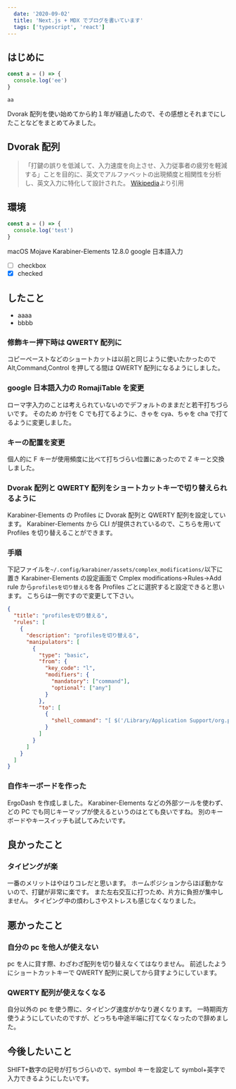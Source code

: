 ```yaml
---
  date: '2020-09-02'
  title: 'Next.js + MDX でブログを書いています'
  tags: ['typescript', 'react']
---
```



<!-- // export const toc = [
//   {
//     title: 'はじめに',
//     children: []
//   },
//   {
//     title: 'Dvorak 配列',
//     children: []
//   },
//   {
//     title: '環境',
//     children: []
//   },
//   {
//     title: 'したこと',
//     children: []
//   },
//   {
//     title: 'Dvorak 配列',
//     children: [
//       {
//         title: '修飾キー押下時は QWERTY 配列に'
//       },
//       {
//         title: 'google 日本語入力の RomajiTable を変更'
//       }
//     ]
//   }
// ] -->

## はじめに

```js live=true
const a = () => {
  console.log('ee')
}
```

`aa`

Dvorak 配列を使い始めてから約１年が経過したので、その感想とそれまでにしたことなどをまとめてみました。

## Dvorak 配列

<!-- ![2560px-KB_United_States_Dvorak.svg.png](https://qiita-image-store.s3.ap-northeast-1.amazonaws.com/0/240345/00da8402-f93d-d660-515e-069c5e2936bc.png) -->

> 「打鍵の誤りを低減して、入力速度を向上させ、入力従事者の疲労を軽減する」ことを目的に、英文でアルファベットの出現頻度と相関性を分析し、英文入力に特化して設計された。
> [Wikipedia](https://ja.wikipedia.org/wiki/Dvorak%E9%85%8D%E5%88%97)より引用

## 環境

```javascript
const a = () => {
  console.log('test')
}
```

macOS Mojave
Karabiner-Elements 12.8.0
google 日本語入力

- [ ] checkbox
- [x] checked

## したこと

- aaaa
- bbbb

### 修飾キー押下時は QWERTY 配列に

コピーペーストなどのショートカットは以前と同じように使いたかったので Alt,Command,Control を押してる間は QWERTY 配列になるようにしました。

### google 日本語入力の RomajiTable を変更

ローマ字入力のことは考えられていないのでデフォルトのままだと若干打ちづらいです。
そのため か行を C でも打てるように、きゃを cya、ちゃを cha で打てるように変更しました。

### キーの配置を変更

個人的に F キーが使用頻度に比べて打ちづらい位置にあったので Z キーと交換しました。

### Dvorak 配列と QWERTY 配列をショートカットキーで切り替えられるように

Karabiner-Elements の Profiles に Dvorak 配列と QWERTY 配列を設定しています。
Karabiner-Elements から CLI が提供されているので、こちらを用いて Profiles を切り替えることができます。

### 手順

下記ファイルを`~/.config/karabiner/assets/complex_modifications/`以下に置き Karabiner-Elements の設定画面で Cmplex modifications->Rules->Add rule から`profilesを切り替える`を各 Profiles ごとに選択すると設定できると思います。
こちらは一例ですので変更して下さい。

```json
{
  "title": "profilesを切り替える",
  "rules": [
    {
      "description": "profilesを切り替える",
      "manipulators": [
        {
          "type": "basic",
          "from": {
            "key_code": "l",
            "modifiers": {
              "mandatory": ["command"],
              "optional": ["any"]
            }
          },
          "to": [
            {
              "shell_command": "[ $('/Library/Application Support/org.pqrs/Karabiner-Elements/bin/karabiner_cli' --show-current-profile-name) = 'dvorak' ] && '/Library/Application Support/org.pqrs/Karabiner-Elements/bin/karabiner_cli' --select-profile 'qwerty' || '/Library/Application Support/org.pqrs/Karabiner-Elements/bin/karabiner_cli' --select-profile 'dvorak'"
            }
          ]
        }
      ]
    }
  ]
}
```

### 自作キーボードを作った

ErgoDash を作成しました。
Karabiner-Elements などの外部ツールを使わず、どの PC でも同じキーマップが使えるというのはとても良いですね。
別のキーボードやキースイッチも試してみたいです。

## 良かったこと

### タイピングが楽

一番のメリットはやはりコレだと思います。
ホームポジションからほぼ動かないので、打鍵が非常に楽です。
また左右交互に打つため、片方に負担が集中しません。
タイピング中の煩わしさやストレスも感じなくなりました。

## 悪かったこと

### 自分の pc を他人が使えない

pc を人に貸す際、わざわざ配列を切り替えなくてはなりません。
前述したようにショートカットキーで QWERTY 配列に戻してから貸すようにしています。

### QWERTY 配列が使えなくなる

自分以外の pc を使う際に、タイピング速度がかなり遅くなります。
一時期両方使うようにしていたのですが、どっちも中途半端に打てなくなったので辞めました。

## 今後したいこと

SHIFT+数字の記号が打ちづらいので、symbol キーを設定して symbol+英字で入力できるようにしたいです。

```

```
